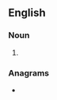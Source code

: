 ==English==

===Noun===
{{head|en|noun form}}

# {{plural of|swale|lang=en}}

===Anagrams===
* {{anagrams|en|a=aelssw|Lawses|Wassel|awless|sweals}}
